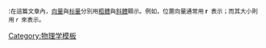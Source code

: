 <noinclude></noinclude>:<small>在這篇文章內，[[向量]]與[[标量 (数学)|标量]]分別用[[Help:數學公式#字體#正粗體|粗體]]與[[Help:數學公式#斜體|斜體]]顯示。例如，位置向量通常用 <math>\mathbf{r}\,\!</math> 表示；而其大小則用 <math>r\,\!</math> 來表示。</small><noinclude>[[Category:物理学模板]]</noinclude>